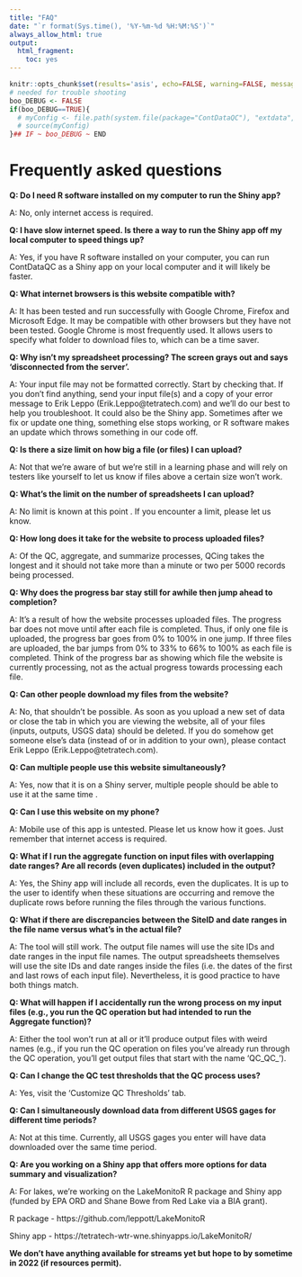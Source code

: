 ```yaml
---
title: "FAQ"
date: "`r format(Sys.time(), '%Y-%m-%d %H:%M:%S')`"
always_allow_html: true
output:
  html_fragment:
    toc: yes
---
```


```r
knitr::opts_chunk$set(results='asis', echo=FALSE, warning=FALSE, message = FALSE)
# needed for trouble shooting
boo_DEBUG <- FALSE
if(boo_DEBUG==TRUE){
  # myConfig <- file.path(system.file(package="ContDataQC"), "extdata", "config.ORIG.R")
  # source(myConfig)
}## IF ~ boo_DEBUG ~ END
```

# Frequently asked questions

**Q: Do I need R software installed on my computer to run the Shiny app?**

A: No, only internet access is required.

**Q: I have slow internet speed. Is there a way to run the Shiny app off my local computer to speed things up?** 

A: Yes, if you have R software installed on your computer, you can run ContDataQC as a Shiny app on your local computer and it will likely be faster.

**Q: What internet browsers is this website compatible with?**

A: It has been tested and run successfully with Google Chrome, Firefox and Microsoft Edge. It may be compatible with other browsers but they have not been tested. Google Chrome is most frequently used. It allows users to specify what folder to download files to, which can be a time saver. 

**Q: Why isn't my spreadsheet processing? The screen grays out and says ‘disconnected from the server’.**

A: Your input file may not be formatted correctly. Start by checking that. If you don’t find anything, send your input file(s) and a copy of your error message to Erik Leppo (Erik.Leppo@tetratech.com) and we’ll do our best to help you troubleshoot. It could also be the Shiny app. Sometimes after we fix or update one thing, something else stops working, or R software makes an update which throws something in our code off.

**Q: Is there a size limit on how big a file (or files) I can upload?**

A: Not that we’re aware of  but we’re still in a learning phase and will rely on testers like yourself to let us know if files above a certain size won’t work.

**Q: What's the limit on the number of spreadsheets I can upload?**

A: No limit is known at this point . If you encounter a limit, please let us know.

**Q: How long does it take for the website to process uploaded files?**

A: Of the QC, aggregate, and summarize processes, QCing takes the longest and it should not take more than a minute or two per 5000 records being processed.  

**Q: Why does the progress bar stay still for awhile then jump ahead to completion?**

A: It's a result of how the website processes uploaded files. The progress bar does not move until after each file is completed. Thus, if only one file is uploaded, the progress bar goes from 0% to 100% in one jump. If three files are uploaded, the bar jumps from 0% to 33% to 66% to 100% as each file is completed. Think of the progress bar as showing which file the website is currently processing, not as the actual progress towards processing each file. 

**Q: Can other people download my files from the website?**

A: No, that shouldn’t be possible. As soon as you upload a new set of data or close the tab in which you are viewing the website, all of your files (inputs, outputs, USGS data) should be deleted. If you do somehow get someone else's data (instead of or in addition to your own), please contact Erik Leppo (Erik.Leppo@tetratech.com).

**Q: Can multiple people use this website simultaneously?**

A: Yes, now that it is on a Shiny server, multiple people should be able to use it at the same time .

**Q: Can I use this website on my phone?**

A: Mobile use of this app is untested. Please let us know how it goes. Just remember that internet access is required.

**Q: What if I run the aggregate function on input files with overlapping date ranges? Are all records (even duplicates) included in the output?**

A: Yes, the Shiny app will include all records, even the duplicates. It is up to the user to identify when these situations are occurring and remove the duplicate rows before running the files through the various functions.

**Q: What if there are discrepancies between the SiteID and date ranges in the file name versus what’s in the actual file?**

A: The tool will still work. The output file names will use the site IDs and date ranges in the input file names. The output spreadsheets themselves will use the site IDs and date ranges inside the files (i.e. the dates of the first and last rows of each input file). Nevertheless, it is good practice to have both things match.

**Q: What will happen if I accidentally run the wrong process on my input files (e.g., you run the QC operation but had intended to run the Aggregate function)?**

A: Either the tool won't run at all or it'll produce output files with weird names (e.g., if you run the QC operation on files you've already run through the QC operation, you'll get output files that start with the name 'QC_QC_').

**Q: Can I change the QC test thresholds that the QC process uses?**

A: Yes, visit the ‘Customize QC Thresholds’ tab. 

**Q: Can I simultaneously download data from different USGS gages for different time periods?**

A: Not at this time. Currently, all USGS gages you enter will have data downloaded over the same time period.

**Q: Are you working on a Shiny app that offers more options for data summary and visualization?**

A: For lakes, we’re working on the LakeMonitoR R package and Shiny app (funded by EPA ORD and Shane Bowe from Red Lake via a BIA grant).

R package - https://github.com/leppott/LakeMonitoR

Shiny app - https://tetratech-wtr-wne.shinyapps.io/LakeMonitoR/

**We don’t have anything available for streams yet but hope to by sometime in 2022 (if resources permit).**


